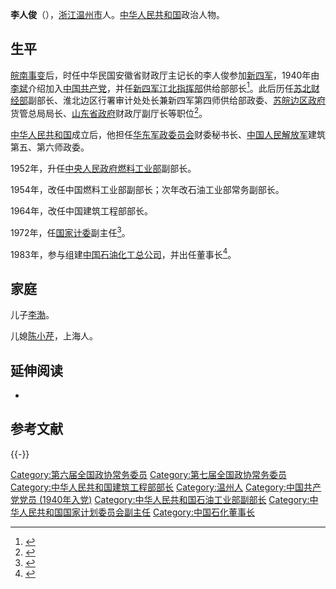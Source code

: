 '''李人俊'''（{{bd|1914年||1999年|catIdx=}}），[[浙江|浙江]][[温州市|温州市]]人。[[中华人民共和国|中华人民共和国]]政治人物。

== 生平 ==

[[皖南事变|皖南事变]]后，时任中华民国安徽省财政厅主记长的李人俊参加[[新四军|新四军]]，1940年由[[李斌|李斌]]介绍加入[[中国共产党|中国共产党]]，并任[[新四军江北指挥部|新四军江北指挥部]]供给部部长<ref>{{cite book|author=陈道阔|title=《余秋里与石油大会战》|year=2002年|publisher=解放军文艺出版社|isbn=9787503314971|pages=26页}}</ref>。此后历任[[苏北财经部|苏北财经部]]副部长、淮北边区行署审计处处长兼新四军第四师供给部政委、[[苏皖边区政府|苏皖边区政府]]货管总局局长、[[山东省政府|山东省政府]]财政厅副厅长等职位<ref>{{cite book|author=中国社会科学院现代经济史组|title=《中国革命根据地经济大事记, 1937-1949》|year=1986年|publisher=中国社会科学出版社|location=中国社会科学出版社|pages=76页}}</ref>。

[[中华人民共和国|中华人民共和国]]成立后，他担任[[华东军政委员会|华东军政委员会]]财委秘书长、[[中国人民解放军|中国人民解放军]]建筑第五、第六师政委。

1952年，升任[[中央人民政府燃料工业部|中央人民政府燃料工业部]]副部长。

1954年，改任中国燃料工业部副部长；次年改石油工业部常务副部长。

1964年，改任中国建筑工程部部长。

1972年，任[[国家计委|国家计委]]副主任<ref>{{cite news|title=国家计委副主任李人俊教子务农|url=http://www.cssn.cn/news/202971.htm|accessdate=2011-11-25|newspaper=新华网}}</ref>。

1983年，参与组建[[中国石油化工总公司|中国石油化工总公司]]，并出任董事长<ref>{{cite book|author=何建明|title=《破天荒: 中国对外开放的划时代事件》|year=2008年|publisher=作家出版社|isbn=9787506342872|pages=52-53页}}</ref>。

== 家庭 ==


儿子[[李渤|李渤]]。

儿媳[[陈小芹|陈小芹]]，上海人。

==延伸阅读 ==
*{{cite book|title=《李人俊与中国石化工业》|year=2000年|publisher=中国石化出版社|location=北京|isbn=9787800437854}}

==参考文献==
{{reflist}}
{{-}}
{{s-start}}
{{s-off}}
{{s-before|rows=2|[[刘秀峰|刘秀峰]]}}
{{s-title|rows=2|[[中华人民共和国建筑工程部|中华人民共和国建筑工程部部长]]|1964年11月5日－1965年3月31日}}
{{s-after|[[刘裕民|刘裕民]]<br /><small>[[中华人民共和国建筑工程部|中华人民共和国建筑工程部部长]]</small>}}
{{s-after|[[赖际发|赖际发]]<br /><small>[[中华人民共和国建筑材料工业部|中华人民共和国建筑材料工业部部长]]</small>}}
{{s-end}}
{{第3届国务院}}
{{DEFAULTSORT:li renjun}}
[[Category:第六届全国政协常务委员|Category:第六届全国政协常务委员]]
[[Category:第七届全国政协常务委员|Category:第七届全国政协常务委员]]
[[Category:中华人民共和国建筑工程部部长|Category:中华人民共和国建筑工程部部长]]
[[Category:温州人|Category:温州人]]
[[Category:中国共产党党员_(1940年入党)|Category:中国共产党党员 (1940年入党)]]
[[Category:中华人民共和国石油工业部副部长|Category:中华人民共和国石油工业部副部长]]
[[Category:中华人民共和国国家计划委员会副主任|Category:中华人民共和国国家计划委员会副主任]]
[[Category:中国石化董事长|Category:中国石化董事长]]